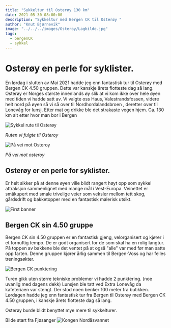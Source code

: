 ```yaml
---
title: "Sykkeltur til Osterøy 130 km"
date: 2021-05-30 08:00:00
description: "Sykkeltur med Bergen CK til Osterøy "
author: "Knut Bjørnevik"
image: "../../../images/Osteroy/Lagbilde.jpg"
tags:
  - bergenCK
  - sykkel
---
```


<h1>Osterøy en perle for syklister.</h1>


En lørdag i slutten av Mai 2021  hadde jeg enn fantastisk tur til Osterøy med Bergen CK 4.50 
gruppen. Dette var kanskje årets flotteste dag så lang. Osterøy er Norges største innenlands øy slik at vi kom ikke over hele øyen med tiden vi hadde satt av.
Vi valgte oss  Haus,  Valestrandsfossen, videre helt nord på øyen så vi så over til Nordhordalandsbroen
 , deretter over til Lonevåg for lunsj.  Etter mat og drikke ble det strakaste vegen hjem. 
 Ca. 130 km alt etter hvor man bor i Bergen


![Sykkel rute til Osterøy](../../../images/Osteroy/RuteOsteroy.jpg)
<p><i>Ruten vi fulgte til Osteroy</i></p>



![På vei mot Osteroy](../../../images/Osteroy/Paaveimotosteroy.jpg)

<p><i>På vei mot osteroy</i></p>
<h2>Osterøy er en perle for syklister.</h2>
Er helt sikker på at denne øyen ville blidt rangert høyt opp som sykkel attraksjon sammenlignet med mange mål i Vest-Europa.  
Veinettet er småkupert med smale trivelige veier som veksler mellom tett skog, gårdsdrift og bakketopper med en fantastisk malerisk utsikt. 

![First banner](../../../images/Osteroy/utsiktNordhordalandsbroen.jpg)

<h2>Bergen CK sin 4.50 gruppe</h2>
Bergen CK sin 4.50 gruppen er en fantastisk gjeng, velorganisert og kjører i et fornuftig tempo. 
De er godt organisert for de som skal ha en rolig langtur. 
På toppen av bakkene ble det ventet på at også "alle" var med før man satte opp farten.
Denne gruppen kjører årlig sammen til Bergen-Voss og har felles treningsøkter. 



![Bergen CK punktering](../../../images/Osteroy/Punktering1.jpg)

Turen gikk uten større tekniske problemer vi hadde 2 punktering. (noe uvanlig med dagens dekk) 
Lunsjen ble tatt ved Extra Lonevåg da kafeteriaen var stengt. Der stod noen benker 100 meter fra butikken.
Lørdagen hadde jeg enn fantastisk tur fra Bergen til Osterøy med Bergen CK 4.50 gruppen, 
i kanskje årets flotteste dag så lang.


Osterøy burde blidt benyttet mye mere til sykkelturer. 

Bilde start fra Fjøsanger
![Kongen Nordåsvannet](../../../images/Osteroy/Kongen.jpg)
